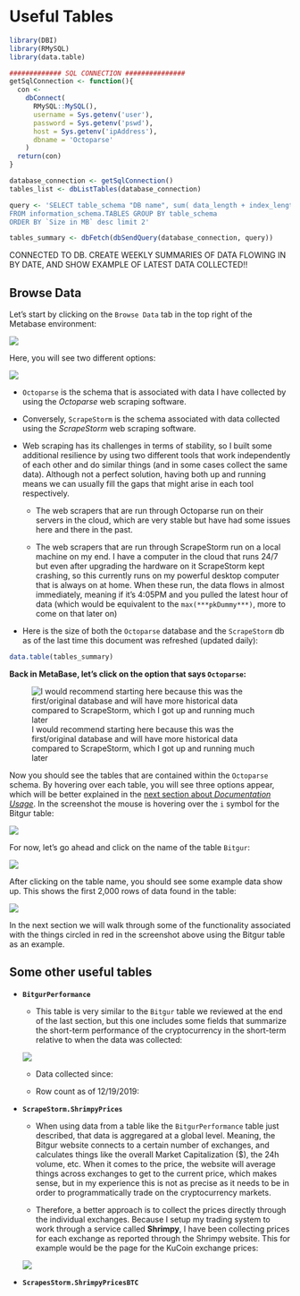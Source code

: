 # Useful Tables

```r
library(DBI)
library(RMySQL)
library(data.table)

############# SQL CONNECTION ###############
getSqlConnection <- function(){
  con <-
    dbConnect(
      RMySQL::MySQL(),
      username = Sys.getenv('user'),
      password = Sys.getenv('pswd'),
      host = Sys.getenv('ipAddress'),
      dbname = 'Octoparse'
    )
  return(con)
}

database_connection <- getSqlConnection()
tables_list <- dbListTables(database_connection)

query <- 'SELECT table_schema "DB name", sum( data_length + index_length ) / 1024 / 1024 "Size in MB", curdate() as Today 
FROM information_schema.TABLES GROUP BY table_schema 
ORDER BY `Size in MB` desc limit 2'

tables_summary <- dbFetch(dbSendQuery(database_connection, query))
```

CONNECTED TO DB. CREATE WEEKLY SUMMARIES OF DATA FLOWING IN BY DATE, AND SHOW EXAMPLE OF LATEST DATA COLLECTED!!

## Browse Data

Let's start by clicking on the `Browse Data` tab in the top right of the Metabase environment:

![](images/MetabaseBrowseData.png)


Here, you will see two different options:

![](images/DBSelection.png)

- `Octoparse` is the schema that is associated with data I have collected by using the *Octoparse* web scraping software.

- Conversely, `ScrapeStorm` is the schema associated with data collected using the *ScrapeStorm* web scraping software.

- Web scraping has its challenges in terms of stability, so I built some additional resilience by using two different tools that work independently of each other and do similar things (and in some cases collect the same data). Although not a perfect solution, having both up and running means we can usually fill the gaps that might arise in each tool respectively.

    + The web scrapers that are run through Octoparse run on their servers in the cloud, which are very stable but have had some issues here and there in the past.
    
    + The web scrapers that are run through ScrapeStorm run on a local machine on my end. I have a computer in the cloud that runs 24/7 but even after upgrading the hardware on it ScrapeStorm kept crashing, so this currently runs on my powerful desktop computer that is always on at home. When these run, the data flows in almost immediately, meaning if it's 4:05PM and you pulled the latest hour of data (which would be equivalent to the `max(***pkDummy***)`, more to come on that later on)

- Here is the size of both the `Octoparse` database and the `ScrapeStorm` db as of the last time this document was refreshed (updated daily):
```r
data.table(tables_summary)
```


**Back in MetaBase, let's click on the option that says `Octoparse`:**

![I would recommend starting here because this was the first/original database and will have more historical data compared to ScrapeStorm, which I got up and running much later](images/OctoparseClick.png)

Now you should see the tables that are contained within the `Octoparse` schema. By hovering over each table, you will see three options appear, which will be better explained in the [next section about *Documentation Usage*](#documentation-usage). In the screenshot the mouse is hovering over the `i` symbol for the Bitgur table:

![](images/OctoparseTableOptionsHover.png)

For now, let's go ahead and click on the name of the table `Bitgur`:

![](images/BitgurTableSelect.png)

After clicking on the table name, you should see some example data show up. This shows the first 2,000 rows of data found in the table:

![](images/BitgurPreview.png)

In the next section we will walk through some of the functionality associated with the things circled in red in the screenshot above using the Bitgur table as an example.


## Some other useful tables

- **`BitgurPerformance`**

    + This table is very similar to the `Bitgur` table we reviewed at the end of the last section, but this one includes some fields that summarize the short-term performance of the cryptocurrency in the short-term relative to when the data was collected:
    
    ![](images/BitgurPerformance.png)
    
    + Data collected since:
    
    + Row count as of 12/19/2019:
    
    
- **`ScrapeStorm.ShrimpyPrices`**

    + When using data from a table like the `BitgurPerformance` table just described, that data is aggregared at a global level. Meaning, the Bitgur website connects to a certain number of exchanges, and calculates things like the overall Market Capitalization ($), the 24h volume, etc. When it comes to the price, the website will average things across exchanges to get to the current price, which makes sense, but in my experience this is not as precise as it needs to be in order to programmatically trade on the cryptocurrency markets.
    
    + Therefore, a better approach is to collect the prices directly through the individual exchanges. Because I setup my trading system to work through a service called **Shrimpy**, I have been collecting prices for each exchange as reported through the Shrimpy website. This for example would be the page for the KuCoin exchange prices:
    
    ![](images/ShrimpyKucoin.png)
    

- **`ScrapesStorm.ShrimpyPricesBTC`**


